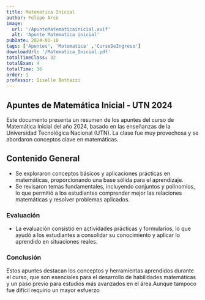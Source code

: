 ```yaml
---
title: Matematica Inicial
author: Felipe Arce
image:
  url: '/ApunteMatematicainicial.avif'
  alt: 'Apunte Matematica inicial'
pubDate: 2024-01-10
tags: ['Apuntes', 'Matematica' ,'CursoDeIngreso']
downloadUrl: '/Matematica_Inicial.pdf'
totalTimeClass: 32
totalExam: 4
totalTime: 36
order: 1
professor: Giselle Bottazzi
---
```


## Apuntes de Matemática Inicial - UTN 2024

Este documento presenta un resumen de los apuntes del curso de Matemática Inicial del año 2024, basado en las enseñanzas de la Universidad Tecnológica Nacional (UTN). La clase fue muy provechosa y se abordaron conceptos clave en matemáticas.

## Contenido General

- Se exploraron conceptos básicos y aplicaciones prácticas en matemáticas, proporcionando una base sólida para el aprendizaje.
- Se revisaron temas fundamentales, incluyendo conjuntos y polinomios, lo que permitió a los estudiantes comprender mejor las relaciones matemáticas y resolver problemas aplicados.

### Evaluación

- La evaluación consistió en actividades prácticas y formularios, lo que ayudó a los estudiantes a consolidar su conocimiento y aplicar lo aprendido en situaciones reales.

### Conclusión

Estos apuntes destacan los conceptos y herramientas aprendidos durante el curso, que son esenciales para el desarrollo de habilidades matemáticas y un paso previo para estudios más avanzados en el área.Aunque tampoco fue dificil requirio un mayor esfuerzo